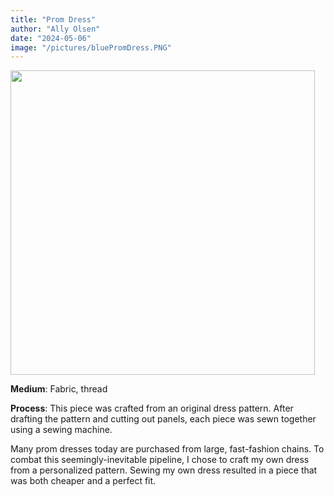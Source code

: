 ```yaml
---
title: "Prom Dress"
author: "Ally Olsen"
date: "2024-05-06"
image: "/pictures/bluePromDress.PNG"
---
```


![](/pictures/bluePromDress.PNG){width="487"}

**Medium**: Fabric, thread

**Process**: This piece was crafted from an original dress pattern. After drafting the pattern and cutting out panels, each piece was sewn together using a sewing machine.

Many prom dresses today are purchased from large, fast-fashion chains. To combat this seemingly-inevitable pipeline, I chose to craft my own dress from a personalized pattern. Sewing my own dress resulted in a piece that was both cheaper and a perfect fit.
